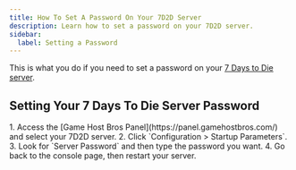 ```yaml
---
title: How To Set A Password On Your 7D2D Server
description: Learn how to set a password on your 7D2D server.
sidebar:
  label: Setting a Password
---
```


This is what you do if you need to set a password on your [7 Days to Die server](https://www.gamehostbros.com/7-days-to-die-server-hosting/).

## Setting Your 7 Days To Die Server Password

<Steps>
1. Access the [Game Host Bros Panel](https://panel.gamehostbros.com/) and select your 7D2D server.
2. Click `Configuration > Startup Parameters`.
3. Look for `Server Password` and then type the password you want.
4. Go back to the console page, then restart your server.
</Steps>